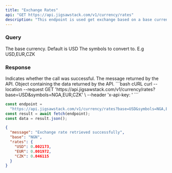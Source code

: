 ```yaml
---
title: "Exchange Rates"
api: "GET https://api.jigsawstack.com/v1/currency/rates"
description: "This endpoint is used get exchange based on a base currency "
---
```


### Query

<ParamField query="base" default="USD" type="string" required>
  The base currency. Default is USD
</ParamField>

<ParamField query="symbols" type="string" required>
  The symbols to convert to. E.g USD,EUR,CZK
</ParamField>

<Snippet file="header.mdx" />

### Response

<ResponseField name="success" type="boolean">
  Indicates whether the call was successful.
</ResponseField>

<ResponseField name="message" type="string">
  The message returned by the API.
</ResponseField>

<ResponseField name="rates" type="JSON">
  Object containing the data returned by the API.
</ResponseField>

<RequestExample>
```bash cURL
curl --location --request GET 'https://api.jigsawstack.com/v1/currency/rates?base=USD&symbols=NGA,EUR,CZK' \
--header 'x-api-key: <your-api-key>'
```

```javascript Node.js
const endpoint =
  "https://api.jigsawstack.com/v1/currency/rates?base=USD&symbols=NGA,EUR,CZK";
const result = await fetch(endpoint);
const data = result.json();
```

</RequestExample>

<ResponseExample>

```json Response
{
  "message": "Exchange rate retrieved successfully",
  "base": "NGN",
  "rates": {
    "USD": 0.002173,
    "EUR": 0.001972,
    "CZK": 0.046115
  }
}
```

</ResponseExample>
